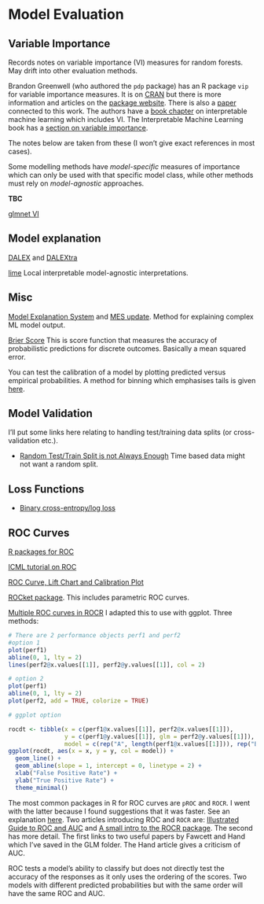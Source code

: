 # Model Evaluation

## Variable Importance

Records notes on variable importance (VI) measures for random forests. May drift into other evaluation methods.

Brandon Greenwell (who authored the `pdp` package) has an R package `vip` for variable importance measures. It is on [CRAN](https://cran.r-project.org/web/packages/vip/index.html) but there is more information and articles on the [package website](https://koalaverse.github.io/vip/index.html). There is also a [paper](https://arxiv.org/abs/1805.04755) connected to this work. The authors have a [book chapter](https://bradleyboehmke.github.io/HOML/iml.html) on interpretable machine learning which includes VI. The Interpretable Machine Learning book has a [section on variable importance](https://christophm.github.io/interpretable-ml-book/feature-importance.html).

The notes below are taken from these (I won't give exact references in most cases).

Some modelling methods have *model-specific* measures of importance which can only be used with that specific model class, while other methods must rely on *model-agnostic* approaches. 

**TBC**

[glmnet VI](https://stackoverflow.com/questions/35461839/glmnet-variable-importance/39017938)

## Model explanation

[DALEX](https://modeloriented.github.io/DALEX/) and 
[DALEXtra](https://modeloriented.github.io/DALEXtra/index.html)

[lime](https://github.com/thomasp85/lime) Local interpretable model-agnostic interpretations.

## Misc

[Model Explanation System](http://www.blackboxworkshop.org/pdf/Turner2015_MES.pdf) and [MES update](https://arxiv.org/pdf/1606.09517.pdf). Method for explaining complex ML model output.

[Brier Score](https://en.m.wikipedia.org/wiki/Brier_score) This is score function that measures the accuracy of probabilistic predictions for discrete outcomes. Basically a mean squared error.

You can test the calibration of a model by plotting predicted versus empirical probabilities. A method for binning which emphasises tails is given [here](https://stats.stackexchange.com/questions/25482/visualizing-the-calibration-of-predicted-probability-of-a-model).


## Model Validation

I'll put some links here relating to handling test/training data splits (or cross-validation etc.).

+ [Random Test/Train Split is not Always Enough](http://www.win-vector.com/blog/2015/01/random-testtrain-split-is-not-always-enough/) Time based data might not want a random split.

## Loss Functions

+ [Binary cross-entropy/log loss](https://towardsdatascience.com/understanding-binary-cross-entropy-log-loss-a-visual-explanation-a3ac6025181a)

## ROC Curves

[R packages for ROC](https://rviews.rstudio.com/2019/03/01/some-r-packages-for-roc-curves/)

[ICML tutorial on ROC](http://people.cs.bris.ac.uk/~flach/ICML04tutorial//)

[ROC Curve, Lift Chart and Calibration Plot](http://www.stat-d.si/mz/mz3.1/vuk.pdf)

[ROCket package](https://cran.r-project.org/web/packages/ROCket/index.html). This includes parametric ROC curves.

[Multiple ROC curves in ROCR](https://stackoverflow.com/questions/14085281/multiple-roc-curves-in-one-plot-rocr)
I adapted this to use with ggplot. Three methods:

```r
# There are 2 performance objects perf1 and perf2
#option 1
plot(perf1)
abline(0, 1, lty = 2)
lines(perf2@x.values[[1]], perf2@y.values[[1]], col = 2)

# option 2
plot(perf1)
abline(0, 1, lty = 2)
plot(perf2, add = TRUE, colorize = TRUE)

# ggplot option

rocdt <- tibble(x = c(perf1@x.values[[1]], perf2@x.values[[1]]), 
                y = c(perf1@y.values[[1]], glm = perf2@y.values[[1]]), 
                model = c(rep("A", length(perf1@x.values[[1]])), rep("B", length(perf2@x.values[[1]]))))
ggplot(rocdt, aes(x = x, y = y, col = model)) +
  geom_line() +
  geom_abline(slope = 1, intercept = 0, linetype = 2) +
  xlab("False Positive Rate") +
  ylab("True Positive Rate") +
  theme_minimal()
```

The most common packages in R for ROC curves are `pROC` and `ROCR`. I went with the latter because I found suggestions that it was faster. See an explanation [here](https://stats.stackexchange.com/questions/269552/difference-between-proc-and-rocr-in-compute-time-and-accuracy). Two articles introducing ROC and `ROCR` are: [Illustrated Guide to ROC and AUC](https://www.r-bloggers.com/illustrated-guide-to-roc-and-auc/) and [A small intro to the ROCR package](https://hopstat.wordpress.com/2014/12/19/a-small-introduction-to-the-rocr-package/). The second has more detail. The first links to two useful papers by Fawcett and Hand which I've saved in the GLM folder. The Hand article gives a criticism of AUC.

ROC tests a model's ability to classify but does not directly test the accuracy of the responses as it only uses the ordering of the scores. Two models with different predicted probabilities but with the same order will have the same ROC and AUC. 

